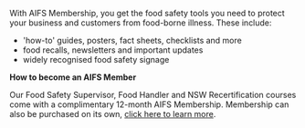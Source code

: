 With AIFS Membership, you get the food safety tools you need to protect your business and customers from food-borne illness. These include:

- 'how-to' guides, posters, fact sheets, checklists and more
- food recalls, newsletters and important updates
- widely recognised food safety signage 

**How to become an AIFS Member**

Our Food Safety Supervisor, Food Handler and NSW Recertification courses come with a complimentary 12-month AIFS Membership. Membership can also be purchased on its own, [click here to learn more](/membership/membership-program).

